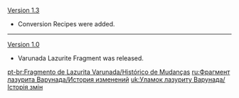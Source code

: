 {{Change History/Header}}
[[Version 1.3]]
*Conversion Recipes were added.
----
[[Version 1.0]]
*Varunada Lazurite Fragment was released.
<noinclude>


[[pt-br:Fragmento de Lazurita Varunada/Histórico de Mudanças]]
[[ru:Фрагмент лазурита Варунада/История изменений]]
[[uk:Уламок лазуриту Варунада/Історія змін]]
</noinclude>